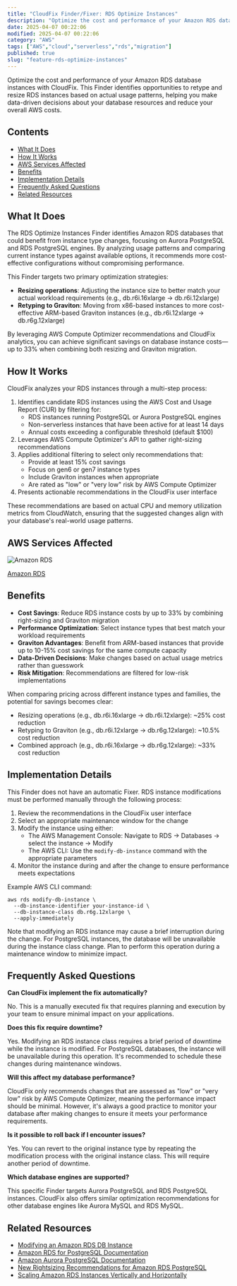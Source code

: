 ```yaml
---
title: "CloudFix Finder/Fixer: RDS Optimize Instances"
description: "Optimize the cost and performance of your Amazon RDS database instances with CloudFix. This Finder identifies opportunities to retype and resize RDS instances b..."
date: 2025-04-07 00:22:06
modified: 2025-04-07 00:22:06
category: "AWS"
tags: ["AWS","cloud","serverless","rds","migration"]
published: true
slug: "feature-rds-optimize-instances"
---
```


Optimize the cost and performance of your Amazon RDS database instances with CloudFix. This Finder identifies opportunities to retype and resize RDS instances based on actual usage patterns, helping you make data-driven decisions about your database resources and reduce your overall AWS costs.

## Contents

-   [What It Does](#what-it-does)
-   [How It Works](#how-it-works)
-   [AWS Services Affected](#aws-services-affected)
-   [Benefits](#benefits)
-   [Implementation Details](#implementation-details)
-   [Frequently Asked Questions](#faq)
-   [Related Resources](#related-resources)

## What It Does

The RDS Optimize Instances Finder identifies Amazon RDS databases that could benefit from instance type changes, focusing on Aurora PostgreSQL and RDS PostgreSQL engines. By analyzing usage patterns and comparing current instance types against available options, it recommends more cost-effective configurations without compromising performance.

This Finder targets two primary optimization strategies:

-   **Resizing operations**: Adjusting the instance size to better match your actual workload requirements (e.g., db.r6i.16xlarge → db.r6i.12xlarge)
-   **Retyping to Graviton**: Moving from x86-based instances to more cost-effective ARM-based Graviton instances (e.g., db.r6i.12xlarge → db.r6g.12xlarge)

By leveraging AWS Compute Optimizer recommendations and CloudFix analytics, you can achieve significant savings on database instance costs—up to 33% when combining both resizing and Graviton migration.

## How It Works

CloudFix analyzes your RDS instances through a multi-step process:

1.  Identifies candidate RDS instances using the AWS Cost and Usage Report (CUR) by filtering for:
    -   RDS instances running PostgreSQL or Aurora PostgreSQL engines
    -   Non-serverless instances that have been active for at least 14 days
    -   Annual costs exceeding a configurable threshold (default $100)
2.  Leverages AWS Compute Optimizer's API to gather right-sizing recommendations
3.  Applies additional filtering to select only recommendations that:
    -   Provide at least 15% cost savings
    -   Focus on gen6 or gen7 instance types
    -   Include Graviton instances when appropriate
    -   Are rated as "low" or "very low" risk by AWS Compute Optimizer
4.  Presents actionable recommendations in the CloudFix user interface

These recommendations are based on actual CPU and memory utilization metrics from CloudWatch, ensuring that the suggested changes align with your database's real-world usage patterns.

## AWS Services Affected

![Amazon RDS](/media/uploads/RDS.svg)

[Amazon RDS](https://docs.aws.amazon.com/AmazonRDS/latest/UserGuide/Welcome.html)

## Benefits

-   **Cost Savings**: Reduce RDS instance costs by up to 33% by combining right-sizing and Graviton migration
-   **Performance Optimization**: Select instance types that best match your workload requirements
-   **Graviton Advantages**: Benefit from ARM-based instances that provide up to 10-15% cost savings for the same compute capacity
-   **Data-Driven Decisions**: Make changes based on actual usage metrics rather than guesswork
-   **Risk Mitigation**: Recommendations are filtered for low-risk implementations

When comparing pricing across different instance types and families, the potential for savings becomes clear:

-   Resizing operations (e.g., db.r6i.16xlarge → db.r6i.12xlarge): ~25% cost reduction
-   Retyping to Graviton (e.g., db.r6i.12xlarge → db.r6g.12xlarge): ~10.5% cost reduction
-   Combined approach (e.g., db.r6i.16xlarge → db.r6g.12xlarge): ~33% cost reduction

## Implementation Details

This Finder does not have an automatic Fixer. RDS instance modifications must be performed manually through the following process:

1.  Review the recommendations in the CloudFix user interface
2.  Select an appropriate maintenance window for the change
3.  Modify the instance using either:
    -   The AWS Management Console: Navigate to RDS → Databases → select the instance → Modify
    -   The AWS CLI: Use the `modify-db-instance` command with the appropriate parameters
4.  Monitor the instance during and after the change to ensure performance meets expectations

Example AWS CLI command:

```
aws rds modify-db-instance \
  --db-instance-identifier your-instance-id \
  --db-instance-class db.r6g.12xlarge \
  --apply-immediately
```

Note that modifying an RDS instance may cause a brief interruption during the change. For PostgreSQL instances, the database will be unavailable during the instance class change. Plan to perform this operation during a maintenance window to minimize impact.

## Frequently Asked Questions

**Can CloudFix implement the fix automatically?**

No. This is a manually executed fix that requires planning and execution by your team to ensure minimal impact on your applications.

**Does this fix require downtime?**

Yes. Modifying an RDS instance class requires a brief period of downtime while the instance is modified. For PostgreSQL databases, the instance will be unavailable during this operation. It's recommended to schedule these changes during maintenance windows.

**Will this affect my database performance?**

CloudFix only recommends changes that are assessed as "low" or "very low" risk by AWS Compute Optimizer, meaning the performance impact should be minimal. However, it's always a good practice to monitor your database after making changes to ensure it meets your performance requirements.

**Is it possible to roll back if I encounter issues?**

Yes. You can revert to the original instance type by repeating the modification process with the original instance class. This will require another period of downtime.

**Which database engines are supported?**

This specific Finder targets Aurora PostgreSQL and RDS PostgreSQL instances. CloudFix also offers similar optimization recommendations for other database engines like Aurora MySQL and RDS MySQL.

## Related Resources

-   [Modifying an Amazon RDS DB Instance](https://docs.aws.amazon.com/AmazonRDS/latest/UserGuide/Overview.DBInstance.Modifying.html)
-   [Amazon RDS for PostgreSQL Documentation](https://docs.aws.amazon.com/AmazonRDS/latest/UserGuide/CHAP_PostgreSQL.html)
-   [Amazon Aurora PostgreSQL Documentation](https://docs.aws.amazon.com/AmazonRDS/latest/AuroraUserGuide/Aurora.AuroraPostgreSQL.html)
-   [New Rightsizing Recommendations for Amazon RDS PostgreSQL](https://aws.amazon.com/blogs/aws-cloud-financial-management/new-rightsizing-recommendations-for-amazon-rds-mysql-and-rds-postgresql-in-aws-compute-optimizer/)
-   [Scaling Amazon RDS Instances Vertically and Horizontally](https://aws.amazon.com/blogs/database/scaling-your-amazon-rds-instance-vertically-and-horizontally/)
